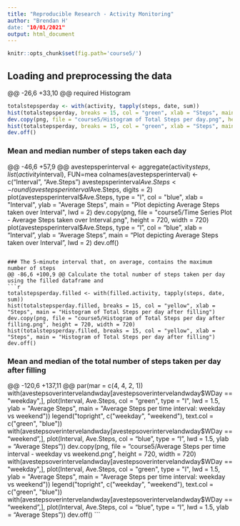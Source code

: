 ```yaml
---
title: "Reproducible Research - Activity Monitoring"
author: "Brendan H'
date: "10/01/2021"
output: html_document
---
```


```r
knitr::opts_chunk$set(fig.path='course5/')
```

## Loading and preprocessing the data

@@ -26,6 +33,10 @@ required Histogram
```r
totalstepsperday <- with(activity, tapply(steps, date, sum))
hist(totalstepsperday, breaks = 15, col = "green", xlab = "Steps", main = "Histogram of Total Steps per day")
dev.copy(png, file = "course5/Histogram of Total Steps per day.png", height = 720, width = 720)
hist(totalstepsperday, breaks = 15, col = "green", xlab = "Steps", main = "Histogram of Total Steps per day")
dev.off()
```

### Mean and median number of steps taken each day
@@ -46,6 +57,9 @@ avestepsperinterval <- aggregate(activity$steps,list(activity$interval), FUN=mea
colnames(avestepsperinterval) <- c("Interval", "Ave.Steps")
avestepsperinterval$Ave.Steps <- round(avestepsperinterval$Ave.Steps, digits = 2)
plot(avestepsperinterval$Ave.Steps, type = "l", col = "blue", xlab = "Interval", ylab = "Average Steps", main = "Plot depicting Average Steps taken over Interval", lwd = 2)
dev.copy(png, file = "course5/Time Series Plot - Average Steps taken over Interval.png", height = 720, width = 720)
plot(avestepsperinterval$Ave.Steps, type = "l", col = "blue", xlab = "Interval", ylab = "Average Steps", main = "Plot depicting Average Steps taken over Interval", lwd = 2)
dev.off()
```

### The 5-minute interval that, on average, contains the maximum number of steps
@@ -86,6 +100,9 @@ Calculate the total number of steps taken per day using the filled dataframe and
```r
totalstepsperday.filled <- with(filled.activity, tapply(steps, date, sum))
hist(totalstepsperday.filled, breaks = 15, col = "yellow", xlab = "Steps", main = "Histogram of Total Steps per day after filling")
dev.copy(png, file = "course5/Histogram of Total Steps per day after filling.png", height = 720, width = 720)
hist(totalstepsperday.filled, breaks = 15, col = "yellow", xlab = "Steps", main = "Histogram of Total Steps per day after filling")
dev.off()
```

### Mean and median of the total number of steps taken per day after filling
@@ -120,6 +137,11 @@ par(mar = c(4, 4, 2, 1))
with(avestepsoverintervelandwday[avestepsoverintervelandwday$WDay == "weekday",], plot(Interval, Ave.Steps, col = "green", type = "l", lwd = 1.5, ylab = "Average Steps", main = "Average Steps per time interval: weekday vs weekend"))
legend("topright", c("weekday", "weekend"), text.col = c("green", "blue"))
with(avestepsoverintervelandwday[avestepsoverintervelandwday$WDay == "weekend",], plot(Interval, Ave.Steps, col = "blue", type = "l", lwd = 1.5, ylab = "Average Steps"))
dev.copy(png, file = "course5/Average Steps per time interval - weekday vs weekend.png", height = 720, width = 720)
with(avestepsoverintervelandwday[avestepsoverintervelandwday$WDay == "weekday",], plot(Interval, Ave.Steps, col = "green", type = "l", lwd = 1.5, ylab = "Average Steps", main = "Average Steps per time interval: weekday vs weekend"))
legend("topright", c("weekday", "weekend"), text.col = c("green", "blue"))
with(avestepsoverintervelandwday[avestepsoverintervelandwday$WDay == "weekend",], plot(Interval, Ave.Steps, col = "blue", type = "l", lwd = 1.5, ylab = "Average Steps"))
dev.off()
```
